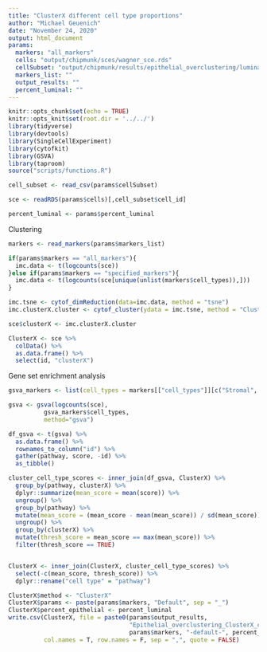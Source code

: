 ```yaml
---
title: "ClusterX different cell type proportions"
author: "Michael Geuenich"
date: "November 24, 2020"
output: html_document
params:
  markers: "all_markers"
  cells: "output/chipmunk/sces/wagner_sce.rds"
  cellSubset: "output/chipmunk/results/epithelial_overclustering/luminal_20.csv" 
  markers_list: ""
  output_results: ""
  percent_luminal: ""
---
```


```r
knitr::opts_chunk$set(echo = TRUE)
knitr::opts_knit$set(root.dir = '../../')
library(tidyverse)
library(devtools)
library(SingleCellExperiment)
library(cytofkit)
library(GSVA)
library(taproom)
source("scripts/functions.R")
```


```r
cell_subset <- read_csv(params$cellSubset)

sce <- readRDS(params$cells)[,cell_subset$cell_id]

percent_luminal <- params$percent_luminal
```


Clustering
```r
markers <- read_markers(params$markers_list)

if(params$markers == "all_markers"){
  imc.data <- t(logcounts(sce))
}else if(params$markers == "specified_markers"){  
  imc.data <- t(logcounts(sce[unique(unlist(markers$cell_types)),]))
}

imc.tsne <- cytof_dimReduction(data=imc.data, method = "tsne")
imc.clusterX.cluster <- cytof_cluster(ydata = imc.tsne, method = "ClusterX")

sce$clusterX <- imc.clusterX.cluster

ClusterX <- sce %>% 
  colData() %>% 
  as.data.frame() %>% 
  select(id, "clusterX")
```

Gene set enrichment analysis
```r
gsva_markers <- list(cell_types = markers[["cell_types"]][c("Stromal", "T cells", "Epithelial (luminal)", "Macrophage")], cell_states = "")

gsva <- gsva(logcounts(sce),
          gsva_markers$cell_types,
          method="gsva")

df_gsva <- t(gsva) %>% 
  as.data.frame() %>% 
  rownames_to_column("id") %>% 
  gather(pathway, score, -id) %>% 
  as_tibble()
```

```r
cluster_cell_type_scores <- inner_join(df_gsva, ClusterX) %>% 
  group_by(pathway, clusterX) %>%
  dplyr::summarize(mean_score = mean(score)) %>% 
  ungroup() %>% 
  group_by(pathway) %>% 
  mutate(mean_score = (mean_score - mean(mean_score)) / sd(mean_score)) %>% 
  ungroup() %>% 
  group_by(clusterX) %>% 
  mutate(thresh_score = mean_score == max(mean_score)) %>% 
  filter(thresh_score == TRUE)


ClusterX <- inner_join(ClusterX, cluster_cell_type_scores) %>% 
  select(-c(mean_score, thresh_score)) %>% 
  dplyr::rename("cell type" = "pathway")
```

```r
ClusterX$method <- "ClusterX"
ClusterX$params <- paste(params$markers, "Default", sep = "_")
ClusterX$percent_epithelial <- percent_luminal
write.csv(ClusterX, file = paste0(params$output_results, 
                                  "Epithelial_overclustering_ClusterX_clusters-",
                                  params$markers, "-default-", percent_luminal, ".csv"),
          col.names = T, row.names = F, sep = ",", quote = FALSE)

```